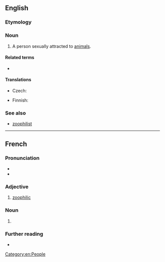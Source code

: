 ==English==

===Etymology===
{{confix|en|zoo|phile}}

===Noun===
{{en-noun}}

# A person sexually attracted to [[animal]]s.
#: {{synonyms|en|bestialist|zoosexual|zoo|q3=slang}}

====Related terms====
* {{l|en|zoophilia}}

====Translations====
{{trans-top|person sexually attracted to animals}}
* Czech: {{t+|cs|zoofil|m}}
{{trans-mid}}
* Finnish: {{t|fi|zoofiili}}
{{trans-bottom}}

===See also===
*[[zoophilist]]

[[Category:en:People]]
----
==French==

===Pronunciation===
* {{fr-IPA}}
* {{audio|fr|LL-Q150 (fra)-WikiLucas00-zoophile.wav|Audio}}

===Adjective===
{{fr-adj}}

# [[zoophilic]]

===Noun===
{{fr-noun|mf}}

# {{l|en|zoophile}}

===Further reading===
* {{R:TLFi}}
